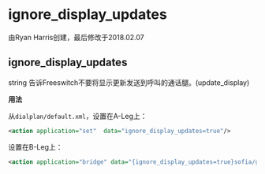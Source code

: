 # ignore_display_updates

由Ryan Harris创建，最后修改于2018.02.07

## ignore_display_updates

string 告诉Freeswitch不要将显示更新发送到呼叫的通话腿。(update_display)

**用法**

从`dialplan/default.xml`，设置在A-Leg上：

```xml
<action application="set"  data="ignore_display_updates=true"/>
```

设置在B-Leg上：

```xml
<action application="bridge" data="{ignore_display_updates=true}sofia/gateway/provider/18005551212"/>
```